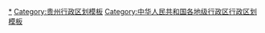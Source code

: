 {{Navbox
|listclass = hlist
|name = 铜仁市行政区划
|title = [[铜仁市]]行政区划
|above = 省级行政区：[[贵州省]]　　政府驻地：[[碧江区]]
|image = [[File:Administrative Division Tongren.png|150px]]
|state = {{{state<includeonly>|collapsed</includeonly>}}}

|group1style = background: #ececec; text-align: center;
|group1 = [[县级行政区]]
|liststyle = background: #ececec; text-align: center;
|list1 = 10[[县级行政区]]（2[[市辖区]]、4[[县 (中华人民共和国)|县]]、4[[自治县]]）；181[[乡级行政区]]（38[[街道办事处]]、94[[行政建制镇|镇]]、11[[乡 (中华人民共和国)|乡]]、38[[民族乡]]）

|group2 = [[市辖区]]
|groupstyle = text-align: center;
|list2 = {{Navbox|child

|group1 = [[碧江区]]
|list1 =  {{Navbox|child
|group1 = 7街道
|list1 = 
* [[市中街道 (铜仁市)|市中街道]]
* [[环北街道]]
* [[河西街道 (铜仁市)|河西街道]]
* [[灯塔街道]]
* [[川硐街道]]
* [[铜兴街道]]
* [[正光街道]]
|group2 = 3镇
|list2 = 
* [[坝黄镇]]
* [[云场坪镇]]
* [[漾头镇]]
|group3 = 5民族乡
|list3 = 
* [[桐木坪侗族乡]]
* [[滑石侗族苗族土家族乡]]
* [[和平土家族侗族乡]]
* [[瓦屋侗族乡]]
* [[六龙山侗族土家族乡]]
}}

|group2 = [[万山区]]
|list2 =  {{Navbox|child
|group1 = 4街道
|list1 = 
* [[谢桥街道]]
* [[茶店街道]]
* [[仁山街道]]
* [[丹都街道]]
|group2 = 1镇
|list2 = 
* [[万山镇 (铜仁市)|万山镇]]
|group3 = 6民族乡
|list3 = 
* [[高楼坪侗族乡]]
* [[黄道侗族乡]]
* [[敖寨侗族乡]]
* [[下溪侗族乡]]
* [[大坪侗族土家族苗族乡]]
* [[鱼塘侗族苗族乡]]
}}
}}

|group3 = [[县 (中华人民共和国)|县]]
|list3 = {{Navbox|child

|group1 = [[江口县]]
|list1 =  {{Navbox|child
|group1 = 2街道
|list1 = 
* [[双江街道 (江口县)|双江街道]]
* [[凯德街道]]
|group2 = 6镇
|list2 = 
* [[闵孝镇]]
* [[桃映镇]]
* [[民和镇 (江口县)|民和镇]]
* [[怒溪镇]]
* [[太平镇 (江口县)|太平镇]]
* [[坝盘镇]]
|group3 = 2民族乡
|list3 = 
* [[德旺土家族苗族乡]]
* [[官和侗族土家族苗族乡]]
}}

|group2 = [[石阡县]]
|list2 =  {{Navbox|child
|group1 = 3街道
|list1 = 
* [[汤山街道 (石阡县)|汤山街道]]
* [[泉都街道]]
* [[中坝街道]]
|group2 = 6镇
|list2 = 
* [[本庄镇]]
* [[白沙镇 (石阡县)|白沙镇]]
* [[龙塘镇 (石阡县)|龙塘镇]]
* [[花桥镇 (石阡县)|花桥镇]]
* [[五德镇 (石阡县)|五德镇]]
* [[河坝镇 (石阡县)|河坝镇]]
|group3 = 1乡
|list3 = 
* [[国荣乡]]
|group4 = 9民族乡
|list4 = 
* [[聚凤仡佬族侗族乡]]
* [[龙井侗族仡佬族乡]]
* [[大沙坝仡佬族侗族乡]]
* [[枫香侗族仡佬族乡]]
* [[青阳苗族仡佬族侗族乡]]
* [[石固仡佬族侗族乡]]
* [[坪地场仡佬族侗族乡]]
* [[甘溪仡佬族侗族乡]]
* [[坪山仡佬族侗族乡]]
}}

|group3 = [[思南县]]
|list3 =  {{Navbox|child
|group1 = 3街道
|list1 = 
* [[思唐街道]]
* [[关中坝街道]]
* [[双塘街道 (思南县)|双塘街道]]
|group2 = 17镇
|list2 = 
* [[凉水井镇 (思南县)|凉水井镇]]
* [[鹦鹉溪镇]]
* [[张家寨镇]]
* [[许家坝镇]]
* [[合朋溪镇]]
* [[塘头镇]]
* [[大坝场镇]]
* [[孙家坝镇]]
* [[邵家桥镇]]
* [[文家店镇]]
* [[瓮溪镇]]
* [[青杠坡镇]]
* [[长坝镇 (思南县)|长坝镇]]
* [[板桥镇 (思南县)|板桥镇]]
* [[大河坝镇]]
* [[香坝镇]]
* [[亭子坝镇]]
|group3 = 8民族乡
|list3 = 
* [[思林土家族苗族乡]]
* [[胡家湾苗族土家族乡]]
* [[宽坪土家族苗族乡]]
* [[枫芸土家族苗族乡]]
* [[天桥土家族苗族乡]]
* [[兴隆土家族苗族乡]]
* [[杨家坳苗族土家族乡]]
* [[三道水土家族苗族乡]]
}}

|group4 = [[德江县]]
|list4 =  {{Navbox|child
|group1 = 3街道
|list1 = 
* [[青龙街道 (德江县)|青龙街道]]
* [[玉水街道]]
* [[安化街道]]
|group2 = 11镇
|list2 = 
* [[煎茶镇 (德江县)|煎茶镇]]
* [[潮砥镇]]
* [[稳坪镇]]
* [[枫香溪镇]]
* [[复兴镇 (德江县)|复兴镇]]
* [[合兴镇]]
* [[高山镇 (德江县)|高山镇]]
* [[泉口镇 (德江县)|泉口镇]]
* [[长堡镇]]
* [[共和镇 (德江县)|共和镇]]
* [[平原镇 (德江县)|平原镇]]
|group3 = 8民族乡
|list3 = 
* [[堰塘土家族乡]]
* [[沙溪土家族乡]]
* [[钱家土家族乡]]
* [[龙泉土家族乡 (德江县)|龙泉土家族乡]]
* [[楠杆土家族乡]]
* [[桶井土家族乡]]
* [[荆角土家族乡]]
* [[长丰土家族乡]]
}}
}}

|group4 = [[自治县]]
|list4 = {{Navbox|child

|group1 = [[玉屏侗族自治县]]
|list1 =  {{Navbox|child
|group1 = 2街道
|list1 = 
* [[平溪街道]]
* [[皂角坪街道]]
|group2 = 3镇
|list2 = 
* [[朱家场镇]]
* [[田坪镇 (玉屏县)|田坪镇]]
* [[新店镇 (玉屏县)|新店镇]]
|group3 = 1乡
|list3 = 
* [[亚鱼乡]]
|group4 = 大龙开发区
|group4style = background: #ececec
|list4 = {{Navbox|child
|group1 = 2街道
|groupstyle = background: #ececec
|list1 = 
* [[麻音塘街道]]
* [[大龙街道 (玉屏县)|大龙街道]]
}}
}}

|group2 = [[印江土家族苗族自治县]]
|list2 =  {{Navbox|child
|group1 = 3街道
|list1 = 
* [[峨岭街道]]
* [[龙津街道 (印江县)|龙津街道]]
* [[中兴街道 (印江县)|中兴街道]]
|group2 = 13镇
|list2 = 
* [[板溪镇 (印江县)|板溪镇]]
* [[沙子坡镇]]
* [[天堂镇 (印江县)|天堂镇]]
* [[合水镇 (印江县)|合水镇]]
* [[朗溪镇]]
* [[缠溪镇]]
* [[洋溪镇 (印江县)|洋溪镇]]
* [[新寨镇 (印江县)|新寨镇]]
* [[杉树镇]]
* [[紫薇镇]]
* [[刀坝镇]]
* [[杨柳镇 (印江县)|杨柳镇]]
* [[木黄镇]]
|group3 = 1乡
|list3 = 
* [[罗场乡]]
}}

|group3 = [[沿河土家族自治县]]
|list3 =  {{Navbox|child
|group1 = 4街道
|list1 = 
* [[团结街道 (沿河县)|团结街道]]
* [[和平街道 (沿河县)|和平街道]]
* [[沙子街道]]
* [[祐溪街道]]
|group2 = 17镇
|list2 = 
* [[谯家镇]]
* [[夹石镇]]
* [[淇滩镇]]
* [[官舟镇]]
* [[土地坳镇]]
* [[思渠镇]]
* [[客田镇]]
* [[洪渡镇]]
* [[黑水镇 (沿河县)|黑水镇]]
* [[中界镇]]
* [[甘溪镇 (沿河县)|甘溪镇]]
* [[板场镇]]
* [[泉坝镇]]
* [[中寨镇 (沿河县)|中寨镇]]
* [[黄土镇 (沿河县)|黄土镇]]
* [[新景镇]]
* [[塘坝镇]]
|group3 = 2乡
|list3 = 
* [[晓景乡]]
* [[后坪乡 (沿河县)|后坪乡]]
}}

|group4 = [[松桃苗族自治县]]
|list4 =  {{Navbox|child
|group1 = 4街道
|list1 = 
* [[蓼皋街道]]
* [[世昌街道]]
* [[太平营街道]]
* [[九江街道 (松桃县)|九江街道]]
|group2 = 17镇
|list2 = 
* [[盘石镇]]
* [[盘信镇]]
* [[大坪场镇]]
* [[普觉镇]]
* [[寨英镇]]
* [[孟溪镇]]
* [[乌罗镇]]
* [[甘龙镇]]
* [[长兴堡镇]]
* [[迓驾镇]]
* [[牛郎镇]]
* [[大路镇 (松桃县)|大路镇]]
* [[木树镇]]
* [[冷水溪镇]]
* [[黄板镇]]
* [[正大镇]]
* [[平头镇]]
|group3 = 6乡
|list3 = 
* [[长坪乡 (松桃县)|长坪乡]]
* [[妙隘乡]]
* [[石梁乡 (松桃县)|石梁乡]]
* [[瓦溪乡]]
* [[永安乡 (松桃县)|永安乡]]
* [[沙坝河乡]]
|group4 = 铜仁高新区
|group4style = background: #ececec
|list4 = {{Navbox|child
|group1 = 1街道
|groupstyle = background: #ececec
|list1 = 
* [[大兴街道 (松桃县)|大兴街道]]
}}
}}
}}
}}
<noinclude>
[[Category:铜仁行政区划|*]]
[[Category:贵州行政区划模板]]
[[Category:中华人民共和国各地级行政区行政区划模板]]
</noinclude>